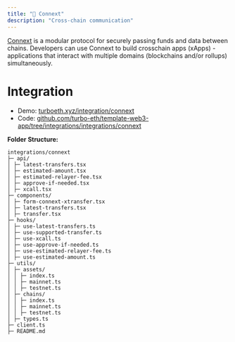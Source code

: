 ```yaml
---
title: "🌉 Connext"
description: "Cross-chain communication"
---
```


[Connext](https://www.connext.network/) is a modular protocol for securely passing funds and data between chains. Developers can use Connext to build crosschain apps (xApps) - applications that interact with multiple domains (blockchains and/or rollups) simultaneously.

# Integration

- Demo: [turboeth.xyz/integration/connext](https://www.turboeth.xyz/integration/connext)
- Code: [github.com/turbo-eth/template-web3-app/tree/integrations/integrations/connext](https://github.com/turbo-eth/template-web3-app/tree/integrations/integrations/connext)

**Folder Structure:**
```
integrations/connext
├─ api/
│ ├─ latest-transfers.tsx
│ ├─ estimated-amount.tsx
│ ├─ estimated-relayer-fee.tsx
│ ├─ approve-if-needed.tsx
│ ├─ xcall.tsx
├─ components/
│ ├─ form-connext-xtransfer.tsx
│ ├─ latest-transfers.tsx
│ ├─ transfer.tsx
├─ hooks/
│ ├─ use-latest-transfers.ts
│ ├─ use-supported-transfer.ts
│ ├─ use-xcall.ts
│ ├─ use-approve-if-needed.ts
│ ├─ use-estimated-relayer-fee.ts
│ ├─ use-estimated-amount.ts
├─ utils/
│ ├─ assets/
│ │ ├─ index.ts
│ │ ├─ mainnet.ts
│ │ ├─ testnet.ts
│ ├─ chains/
│ │ ├─ index.ts
│ │ ├─ mainnet.ts
│ │ ├─ testnet.ts
│ ├─ types.ts
├─ client.ts
├─ README.md
```